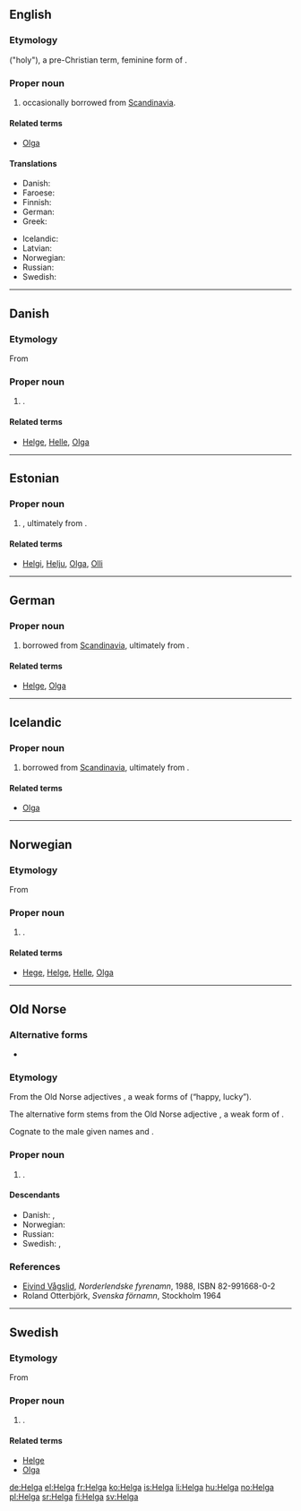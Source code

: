 {{also|helga}}
==English==
{{wikipedia|lang=en}}

===Etymology===
{{etyl|non}} {{term|Helga|lang=non}} ("holy"), a pre-Christian term, feminine form of {{term|Helgi|lang=non}}.

===Proper noun===
{{en-proper noun}}

# {{given name|female|from=Germanic}} occasionally borrowed from [[Scandinavia]].

====Related terms====
* [[Olga]]

====Translations====
{{trans-top|female given name}}
* Danish: {{t-|da|Helga}}
* Faroese: {{t|fo|Helga|f}}
* Finnish: {{t+|fi|Helka}}
* German: {{t+|de|Helga}}
* Greek: {{t|el|Όλγα|f}}
{{trans-mid}}
* Icelandic: {{t+|is|Helga|f}}
* Latvian: {{t|lv|Elga|f}}
* Norwegian: {{t+|no|Helga}}
* Russian: {{t+|ru|Ольга|f|tr=Ól'ga}}
* Swedish: {{t+|sv|Helga}}
{{trans-bottom}}

----

==Danish==

===Etymology===
From {{etyl|non|da}} {{term|Helga|lang=non}}

===Proper noun===
{{head|da|proper noun}}

# {{given name|female|lang=da}}.

====Related terms====
* [[Helge]], [[Helle]], [[Olga]]

----

==Estonian==

===Proper noun===
{{head|et|proper noun}}

# {{given name|female|lang=et}}, ultimately from {{etyl|non|et}} {{term|Helga|lang=non}}.

====Related terms====
* [[Helgi]], [[Helju]], [[Olga]], [[Olli]]

----

==German==

===Proper noun===
{{head|de|proper noun}}

# {{given name|female|lang=de}} borrowed from [[Scandinavia]], ultimately from {{etyl|non|de}} {{term|Helga|lang=non}}.

====Related terms====
* [[Helge]], [[Olga]]

----

==Icelandic==
{{wikipedia|lang=is}}

===Proper noun===
{{head|is|proper noun}}

# {{given name|female|lang=is}} borrowed from [[Scandinavia]], ultimately from {{etyl|non|is}} {{term|Helga|lang=non}}.

====Related terms====
* [[Olga]]

----

==Norwegian==
{{wikipedia|Helga (navn)|lang=nb}}
{{wikipedia|lang=nn}}

===Etymology===
From {{etyl|non|no}} {{term|Helga|lang=non}}

===Proper noun===
{{head|no|proper noun}}

# {{given name|female|lang=no}}.

====Related terms====
* [[Hege]], [[Helge]], [[Helle]], [[Olga]]

----

==Old Norse==

===Alternative forms===
* {{l|non|Hǫlga}}

===Etymology===
From the Old Norse adjectives {{term|helga|lang=non}}, a weak forms of {{recons|heiligr|lang=non}} (“happy, lucky”).

The alternative form {{term|Hǫlga|lang=non}} stems from the Old Norse adjective {{term|hǫlga|lang=non}}, a weak form of {{recons|heilugr|lang=non}}.

Cognate to the male given names {{term|Helgi|lang=non}} and {{term|Hǫlgi|lang=non}}.

===Proper noun===
{{head|non|proper noun|g=f}}

# {{given name|female|lang=non}}.

====Descendants====
* Danish: {{l|da|Helga}}, {{l|da|Helle}}
* Norwegian: {{l|no|Helga}}
* Russian: {{l|ru|Ольга|tr=Ol'ga}}
* Swedish: {{l|sv|Helga}}, {{l|sv|Hella}}

===References===
* [[w:nn:Eivind Vågslid|Eivind Vågslid]], ''Norderlendske fyrenamn'', 1988, ISBN 82-991668-0-2
* Roland Otterbjörk, ''Svenska förnamn'', Stockholm 1964

----

==Swedish==
{{wikipedia|lang=sv}}

===Etymology===
From {{etyl|non|sv}} {{term|Helga|lang=non}}

===Proper noun===
{{head|sv|proper noun}}

# {{given name|female|lang=sv}}.

====Related terms====
* [[Helge]]
* [[Olga]]

[[de:Helga]]
[[el:Helga]]
[[fr:Helga]]
[[ko:Helga]]
[[is:Helga]]
[[li:Helga]]
[[hu:Helga]]
[[no:Helga]]
[[pl:Helga]]
[[sr:Helga]]
[[fi:Helga]]
[[sv:Helga]]